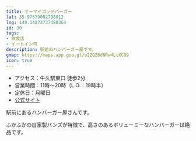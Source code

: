 ```yaml
---
title: オーマイゴッドバーガー
lat: 35.97579002796012
lng: 140.14273737488364
id: 30
tags:
- 飲食店
- イートイン可
description: 駅前のハンバーガー屋です。
gmap: https://maps.app.goo.gl/u2ZQZ6dNRw4LtXC89
icon: true
---
```


- アクセス：牛久駅東口 徒歩2分
- 営業時間：11時～20時（L.O.：19時半）
- 定休日：月曜日
- [公式サイト](https://omgburger.shopinfo.jp/)

駅前にあるハンバーガー屋さんです。

ふかふかの自家製バンズが特徴で、高さのあるボリューミーなハンバーガーは絶品です。

<LinkedImage
  basename="nato_blooming/oh_my_god_burger-menu"
/>

<LinkedImage
  basename="nato_blooming/oh_my_god_burger-burger"
/>

